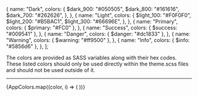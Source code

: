 
  {
    name: "Dark",
    colors: {
      $dark_900: "#050505",
      $dark_800: "#161616",
      $dark_700: "#262626",
    },
  },
  {
    name: "Light",
    colors: {
      $light_100: "#F0F0F0",
      $light_200: "#B5BAC1",
      $light_300: "#66696E",
    },
  },
  {
    name: "Primary",
    colors: { $primary: "#FC0" },
  },
  {
    name: "Success",
    colors: { $success: "#009541" },
  },
  {
    name: "Danger",
    colors: { $danger: "#dc1833" },
  },
  {
    name: "Warning",
    colors: { $warning: "#ff9500" },
  },
  {
    name: "Info",
    colors: { $info: "#5856d6" },
  },
];

<Meta title="Design System/Theme/Default/Colors" />
<Title>Default Theme Colors</Title>
The colors are provided as SASS variables along with their hex codes. These
listed colors should only be used directly within the theme.scss files and
should not be used outside of it.

<hr />
<ColorPalette>
  {AppColors.map((color, i) => (
    <ColorItem key={i} title={`${color.name}`} colors={color.colors} />
  ))}
</ColorPalette>
